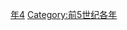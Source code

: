 {{Catnav|頁面分類|历史|歷史時代|年|前5世纪各年}}

{{catmore}}

[[Category:前450年代|年4]]
[[Category:前5世纪各年|Category:前5世纪各年]]